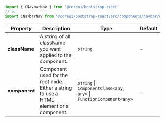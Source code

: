 
```jsx
import { CNavbarNav } from '@coreui/bootstrap-react'
// or
import CNavbarNav from '@coreui/bootstrap-react/src/components/navbar/CNavbarNav'
```

| Property | Description | Type | Default |
| --- | --- | --- | --- |
| **className** | A string of all className you want applied to the component. | `string` | - |
| **component** | Component used for the root node. Either a string to use a HTML element or a component. | `string` \| `ComponentClass<any, any>` \| `FunctionComponent<any>` | - |

